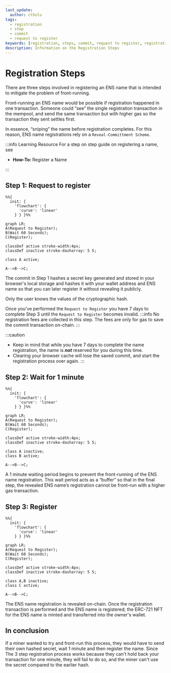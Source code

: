 ```yaml
---
last_update:
  author: cthulu
tags:
  - registration
  - step
  - commit
  - request to register
keywords: [registration, steps, commit, request to register, registration transaction, register transaction, ens registration, ens register, ens register a name, ens name registration, name registration, ens registration, get your own ens, get your own ens name]
description: Information on the Registration Steps
---
```


# Registration Steps

There are three steps involved in registering an ENS name that is intended to mitigate the problem of front-running.

Front-running an ENS name would be possible if registration happened in one transaction.
Someone could “see” the single registration transaction in the mempool, and send the same transaction but with higher gas so the transaction they sent settles first.

In essence, “sniping” the name before registration completes. For this reason, ENS name registrations rely on a `Reveal-Committment Scheme`.

:::info Learning Resource
For a step on step guide on registering a name, see
 - <Link to="/docs/howto/registration"><b>How-To: </b>Register a Name</Link>
:::

## Step 1: Request to register
```mermaid
%%{
  init: {
    'flowchart': {
      'curve': 'linear'
    } } }%%
      
graph LR;
A(Request to Register);
B(Wait 60 Seconds);
C(Register);

classDef active stroke-width:4px;
classDef inactive stroke-dasharray: 5 5;

class A active;

A-->B-->C;
```

The commit in Step 1 hashes a secret key generated and stored in your browser's local storage and hashes it with your wallet address and ENS name so that you can later register it without revealing it publicly.

Only the user knows the values of the cryptographic hash.

Once you've performed the `Request to Register` you have 7 days to complete Step 3 until the `Request to Register` becomes invalid.
:::info
No registration fees are collected in this step. The fees are only for gas to save the commit transaction on-chain.
:::

:::caution
 - Keep in mind that while you have 7 days to complete the name registration, the name is ***not*** reserved for you during this time.
 - Clearing your browser cache will lose the saved commit, and start the registration process over again.
:::

<!--

<BrowserWindow url="app.ens.domains">
  <Image img="/img/registration_3steps_img1.webp"/>
</BrowserWindow>

-->

## Step 2: Wait for 1 minute
```mermaid
%%{
  init: {
    'flowchart': {
      'curve': 'linear'
    } } }%%
      
graph LR;
A(Request to Register);
B(Wait 60 Seconds);
C(Register);

classDef active stroke-width:4px;
classDef inactive stroke-dasharray: 5 5;

class A inactive;
class B active;

A-->B-->C;
```

A 1 minute waiting period begins to prevent the front-running of the ENS name registration. This wait period acts as a “buffer” so that in the final step, the revealed ENS name’s registration cannot be front-run with a higher gas transaction.

<!--

<BrowserWindow url="app.ens.domains">
  <Image img="/img/registration_3steps_img2.webp"/>
</BrowserWindow>

-->

## Step 3: Register
```mermaid
%%{
  init: {
    'flowchart': {
      'curve': 'linear'
    } } }%%
      
graph LR;
A(Request to Register);
B(Wait 60 Seconds);
C(Register);

classDef active stroke-width:4px;
classDef inactive stroke-dasharray: 5 5;

class A,B inactive;
class C active;

A-->B-->C;
```

The ENS name registration is revealed on-chain. Once the registration transaction is performed and the ENS name is registered; the ERC-721 NFT for the ENS name is minted and transferred into the owner's wallet.

<!--

<BrowserWindow url="app.ens.domains">
  <Image img="/img/registration_3steps_img3.webp"/>
</BrowserWindow>

-->

## In conclusion
If a miner wanted to try and front-run this process, they would have to send their own hashed secret, wait 1 minute and then register the name. Since The 3 step registration process works because they can't hold back your transaction for one minute, they will fail to do so, and the miner can't use the secret compared to the earlier hash.